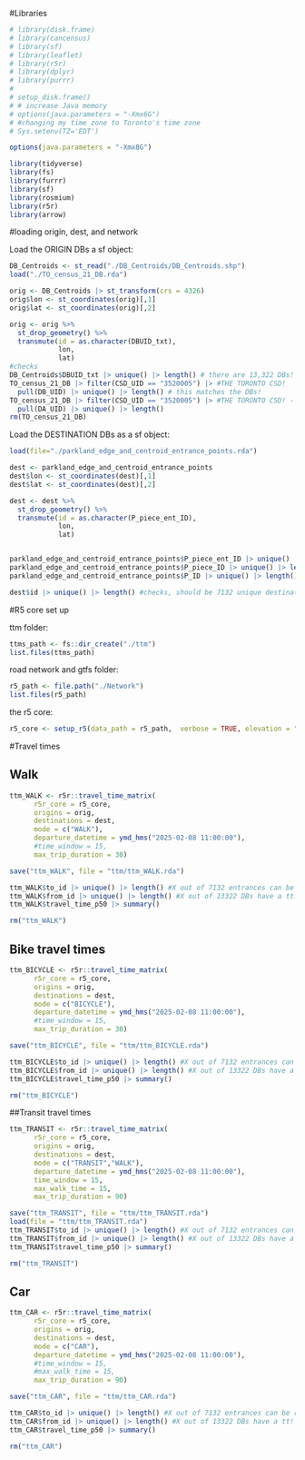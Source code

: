 #Libraries

```r
# library(disk.frame)
# library(cancensus)
# library(sf)
# library(leaflet)
# library(r5r)
# library(dplyr)
# library(purrr)
# 
# setup_disk.frame()
# # increase Java memory
# options(java.parameters = "-Xmx6G")
# #changing my time zone to Toronto's time zone
# Sys.setenv(TZ='EDT')
```

```r
options(java.parameters = "-Xmx8G")

library(tidyverse)
library(fs)
library(furrr)
library(sf)
library(rosmium)
library(r5r)
library(arrow)
```

#loading origin, dest, and network

Load the ORIGIN DBs a sf object:
```r
DB_Centroids <- st_read("./DB_Centroids/DB_Centroids.shp")
load("./TO_census_21_DB.rda")

orig <- DB_Centroids |> st_transform(crs = 4326)
orig$lon <- st_coordinates(orig)[,1]
orig$lat <- st_coordinates(orig)[,2]

orig <- orig %>% 
  st_drop_geometry() %>%
  transmute(id = as.character(DBUID_txt),
            lon,
            lat)
#checks
DB_Centroids$DBUID_txt |> unique() |> length() # there are 13,322 DBs! 
TO_census_21_DB |> filter(CSD_UID == "3520005") |> #THE TORONTO CSD!
  pull(DB_UID) |> unique() |> length() # this matches the DBs! 
TO_census_21_DB |> filter(CSD_UID == "3520005") |> #THE TORONTO CSD! - there are 3743 DAs.
  pull(DA_UID) |> unique() |> length()
rm(TO_census_21_DB)
```

<!-- Due to size, the calculation of travel times needs to be batched. We split the origins into 4 distinct dataframes. -->
<!-- ```{r} -->
<!-- orig_1 <- orig[1:3330,] -->
<!-- orig_2 <- orig[3331:6661,] -->
<!-- orig_3 <- orig[6662:9992,] -->
<!-- orig_4 <- orig[9993:13322,] -->

<!-- #check, make sure sums to 13322 -->
<!-- nrow(orig_1)+nrow(orig_2)+nrow(orig_3)+nrow(orig_4) -->
<!-- ``` -->

Load the DESTINATION DBs as a sf object:
```r
load(file="./parkland_edge_and_centroid_entrance_points.rda")

dest <- parkland_edge_and_centroid_entrance_points
dest$lon <- st_coordinates(dest)[,1]
dest$lat <- st_coordinates(dest)[,2]

dest <- dest %>% 
  st_drop_geometry() %>%
  transmute(id = as.character(P_piece_ent_ID),
            lon,
            lat)


parkland_edge_and_centroid_entrance_points$P_piece_ent_ID |> unique() |> length() #should be 7132
parkland_edge_and_centroid_entrance_points$P_piece_ID |> unique() |> length() #1408 park pieces
parkland_edge_and_centroid_entrance_points$P_ID |> unique() |> length() #1204 parks

dest$id |> unique() |> length() #checks, should be 7132 unique destinations (entrances to park pieces) -- it matches the the 7132 number, so it should be correct!
```

#R5 core set up

ttm folder:
```r
ttms_path <- fs::dir_create("./ttm")
list.files(ttms_path)
```

road network and gtfs folder:
```r
r5_path <- file.path("./Network")
list.files(r5_path)
```

the r5 core:
```r
r5_core <- setup_r5(data_path = r5_path,  verbose = TRUE, elevation = "NONE")
```

#Travel times

## Walk
```r
ttm_WALK <- r5r::travel_time_matrix(
      r5r_core = r5_core,
      origins = orig,
      destinations = dest,
      mode = c("WALK"),
      departure_datetime = ymd_hms("2025-02-08 11:00:00"),
      #time_window = 15,
      max_trip_duration = 30)

save("ttm_WALK", file = "ttm/ttm_WALK.rda")

ttm_WALK$to_id |> unique() |> length() #X out of 7132 entrances can be reached
ttm_WALK$from_id |> unique() |> length() #X out of 13322 DBs have a tt!
ttm_WALK$travel_time_p50 |> summary()

rm("ttm_WALK")
```


## Bike travel times
```r
ttm_BICYCLE <- r5r::travel_time_matrix(
      r5r_core = r5_core,
      origins = orig,
      destinations = dest,
      mode = c("BICYCLE"),
      departure_datetime = ymd_hms("2025-02-08 11:00:00"),
      #time_window = 15,
      max_trip_duration = 30)

save("ttm_BICYCLE", file = "ttm/ttm_BICYCLE.rda")

ttm_BICYCLE$to_id |> unique() |> length() #X out of 7132 entrances can be reached
ttm_BICYCLE$from_id |> unique() |> length() #X out of 13322 DBs have a tt!
ttm_BICYCLE$travel_time_p50 |> summary()

rm("ttm_BICYCLE")
```

##Transit travel times

<!-- pick: feb 8, 11am. that's what bryce hacked the gtfs to work for.-->
```r
ttm_TRANSIT <- r5r::travel_time_matrix(
      r5r_core = r5_core,
      origins = orig,
      destinations = dest,
      mode = c("TRANSIT","WALK"),
      departure_datetime = ymd_hms("2025-02-08 11:00:00"),
      time_window = 15,
      max_walk_time = 15,
      max_trip_duration = 90)

save("ttm_TRANSIT", file = "ttm/ttm_TRANSIT.rda")
load(file = "ttm/ttm_TRANSIT.rda")
ttm_TRANSIT$to_id |> unique() |> length() #X out of 7132 entrances can be reached
ttm_TRANSIT$from_id |> unique() |> length() #X out of 13322 DBs have a tt!
ttm_TRANSIT$travel_time_p50 |> summary()

rm("ttm_TRANSIT")
```

## Car
```r
ttm_CAR <- r5r::travel_time_matrix(
      r5r_core = r5_core,
      origins = orig,
      destinations = dest,
      mode = c("CAR"),
      departure_datetime = ymd_hms("2025-02-08 11:00:00"),
      #time_window = 15,
      #max_walk_time = 15,
      max_trip_duration = 90)

save("ttm_CAR", file = "ttm/ttm_CAR.rda")

ttm_CAR$to_id |> unique() |> length() #X out of 7132 entrances can be reached
ttm_CAR$from_id |> unique() |> length() #X out of 13322 DBs have a tt!
ttm_CAR$travel_time_p50 |> summary()

rm("ttm_CAR")
```
